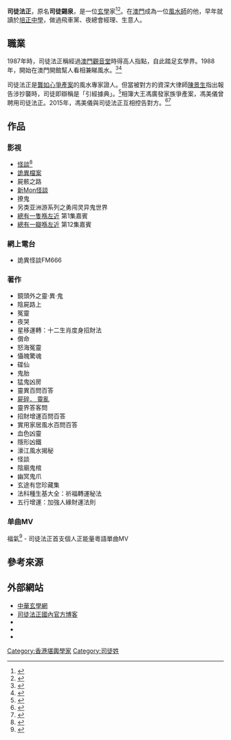 {{not|司徒夾帶}}
{{Infobox person
| 姓名     = 司徒法正
| 出生名    = 司徒錫泉
| 出生日期  = {{Birth date and age|1948|2|23}}
| 出生地點  = {{MAC-1935}}
| 逝世日期  = 
| 逝世地點  = 
| 國籍     = {{CNMO}}
| 祖籍     = [[廣東開平|廣東開平]]
| 母校     = [[澳門培正中學|澳門培正中學]]
| 職業     = [[飛車黨|飛車黨]]、[[夜總會|夜總會]][[經理|經理]]、[[生意人|生意人]]、[[堪輿學家|堪輿學家]]
| 活躍時期  = 1988年至今
| 配偶     = 
| 兒女     = 二子一女
}}
'''司徒法正'''{{BD|1948年|2月23日|catIdx=Sezto}}，原名'''司徒錫泉'''，是一位[[玄學|玄學]]家<ref>{{cite news|author=蘋果日報|title=亞視驚爆司徒法正做過扯皮條|url=http://hk.apple.nextmedia.com/realtime/magazine/20140628/52636960|publisher=蘋果日報|date=2014年6月28日|accessdate=2014年6月28日|archive-date=2014年6月29日|archive-url=https://web.archive.org/web/20140629075326/http://hk.apple.nextmedia.com/realtime/magazine/20140628/52636960|dead-url=no}}</ref><ref>{{cite news|author=张心怡|title=司徒法正来马种生基　古明华低调捧场|url=http://www.orientaldaily.com.my/index.php?option=com_k2&view=item&id=102465:&Itemid=200|publisher=馬來西亞東方日報|date=2014年2月26日|accessdate=2014年2月26日|archive-date=2014年5月8日|archive-url=https://web.archive.org/web/20140508063719/http://www.orientaldaily.com.my/index.php?option=com_k2&view=item&id=102465:&Itemid=200|dead-url=no}}</ref>。在[[澳門|澳門]]成為一位[[風水師|風水師]]的他，早年就讀於[[澳門培正中學|培正中學]]，做過飛車黨、夜總會經理、生意人。

== 職業 ==
1987年時，司徒法正稱經過[[澳門觀音堂|澳門觀音堂]]時得高人指點，自此踏足玄學界。1988年，開始在澳門開館幫人看相兼睇風水。<ref>{{cite news|author=太陽報|title=司徒法正硬闖猛鬼醫院|url=http://the-sun.on.cc/cnt/entertainment/20110917/00470_087.html|publisher=太陽報|date=2011年9月17日|accessdate=2011年9月17日|archive-date=2011年9月25日|archive-url=https://web.archive.org/web/20110925011825/http://the-sun.on.cc/cnt/entertainment/20110917/00470_087.html|dead-url=no}}</ref><ref>{{Cite web |url=http://www.eastweek.com.hk/index.php?aid=1538 |title=獨家專訪　風水專家證人　司徒法正揭　富豪明星奇門術 |accessdate=2011-02-18 |archive-date=2011-12-19 |archive-url=https://web.archive.org/web/20111219213622/http://eastweek.com.hk/index.php?aid=1538 |dead-url=yes }}</ref>

司徒法正是[[龔如心遺產爭奪事件|龔如心爭產案]]的風水專家證人。但當被對方的資深大律師[[陳景生|陳景生]]指出報告涉抄襲時，司徒即辯稱是「引經據典」。<ref>{{cite news|title=司徒法正報告抄襲網頁 余若愚「背書」盤問腰斬|url=http://life.mingpao.com/cfm/dailynews3b.cfm?File=20090711/nalga/gaa3.txt|author=明報|date=2009年7月11日|accessdate=2020年10月3日|archive-date=2020年5月16日|archive-url=https://web.archive.org/web/20200516120450/https://life.mingpao.com/cfm/dailynews3b.cfm?File=20090711%2Fnalga%2Fgaa3.txt|dead-url=no}}</ref>相簿大王馮廣發家族爭產案，馮美儀曾聘用司徒法正。2015年，馮美儀與司徒法正互相控告對方。<ref>{{Cite web| title =婦指「呃神騙鬼」 司徒法正反告誹謗| author =| work =星島日報| date =2015-09-11| url =http://news.sina.com.hk/news/20150911/-101-4124508/1.html}}{{dead link|date=2017年12月 |bot=InternetArchiveBot |fix-attempted=yes }}</ref><ref>{{Cite web| title =婦未轉運 指司徒法正騙千萬| author =| work =經濟日報| date =2015-02-11| url =https://hk.news.yahoo.com/%E5%A9%A6%E6%9C%AA%E8%BD%89%E9%81%8B-%E6%8C%87%E5%8F%B8%E5%BE%92%E6%B3%95%E6%AD%A3%E9%A8%99%E5%8D%83%E8%90%AC-225639295.html| deadurl =yes| archiveurl =https://web.archive.org/web/20160305204225/https://hk.news.yahoo.com/%E5%A9%A6%E6%9C%AA%E8%BD%89%E9%81%8B-%E6%8C%87%E5%8F%B8%E5%BE%92%E6%B3%95%E6%AD%A3%E9%A8%99%E5%8D%83%E8%90%AC-225639295.html| archivedate =2016-03-05| accessdate =2015-09-11}}</ref>

== 作品 ==
=== 影視 ===
* [[怪談_(電視節目)|怪談]]<ref>{{cite news|author=蘋果日報|title=曹宏威大戰司徒法正|url=http://hk.apple.nextmedia.com/entertainment/art/20120512/16329094|publisher=蘋果日報|date=2012年5月12日|accessdate=2012年5月12日|archive-date=2014年5月8日|archive-url=https://web.archive.org/web/20140508062414/http://hk.apple.nextmedia.com/entertainment/art/20120512/16329094|dead-url=no}}</ref>
* [[詭異檔案|詭異檔案]]
* 屍骸之路
* [[新Mon怪談|新Mon怪談]]
* 撩鬼
* 另类亚洲游系列之勇闯灵异鬼世界
* [[總有一隻喺左近|總有一隻喺左近]] 第1集嘉賓
* [[總有一瓣喺左近|總有一瓣喺左近]] 第12集嘉賓

=== 網上電台 ===
* 詭異怪談FM666

=== 著作 ===
* 鏡頭外之靈·異·鬼
* 陰屍路上
* 冤靈
* 夜哭
* 星移運轉：十二生肖度身招財法
* 償命
* 怒海冤靈
* 懾魄驚魂
* 碟仙
* 鬼胎 
* 猛鬼凶房
* 靈異百問百答
*[[iarchive:science229_yahoo_201808|屍碎． 靈亂]]
* 靈界答客問
* 招財增運百問百答
* 實用家居風水百問百答
* 血色凶靈
* 隱形凶鐵
* 濠江風水揭秘
* 怪談 
* 陰廟鬼棺
* 幽冥鬼爪
* 玄途有您珍藏集
* 法科種生基大全：祈福轉運秘法
* 五行增運：加強人緣財運法則

=== 单曲MV ===
福氣<ref>{{cite news|author=|title=司徒法正《福氣》MV|url=https://www.xinpianchang.com/a11183614|publisher=天象影视|date=2021-03-06|accessdate=2021-03-06|archive-date=2021-10-23|archive-url=https://web.archive.org/web/20211023000312/https://www.xinpianchang.com/a11183614|dead-url=no}}</ref> - 司徒法正首支個人正能量粵語單曲MV

== 參考來源 ==
{{reflist|2}}

==外部網站==
*[http://www.kingofmaster.com/index.php 中華玄學網]{{Wayback|url=http://www.kingofmaster.com/index.php |date=20140530231130 }}
*[https://web.archive.org/web/20140508024714/http://mastersitu.blog.163.com/ 司徒法正國內官方博客]
*{{Facebook|masterszetofc}}
*{{Sinaweibo|masterszetofc}}
*{{YouTube|user=szetomasterfc}}

[[Category:香港堪輿學家|Category:香港堪輿學家]]
[[Category:司徒姓|Category:司徒姓]]